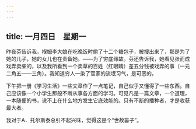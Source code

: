 ```yaml
---
---
---
```

title: 一月四日　星期一
---




昨夜芬告诉我，褓姆李大娘在吃晚饭时偷了十二个糖包子，被搜出来了，那是为了她的儿子，她的女儿也在责备她。——为了穷底缘故。芬还告诉我，她看见张而成戏弄卖柴的，以及我所看到一个卖草的百姓（红眼睛）差五分钱被戏弄的事（一元二角五——三角）。我知道穷人一染了官家的流氓习气，是可恶的。

下午把一册《学习生活》一些文章作了一点笔记，自己似乎又懂得了一些东西。自己应该像一个小学生那般不断从事各方面的学习。可见凡是一篇文章，一个道理，一本随便的书，说不上在什么地方发生它底效能的。只有不断的播种者，才是收获最大者。

我对于A．托尔斯泰总引不起兴味，觉得这是个“世故篓子”。